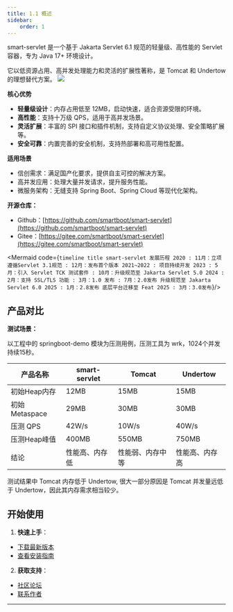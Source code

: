 ```yaml
---
title: 1.1 概述
sidebar:
    order: 1
---
```


smart-servlet 是一个基于 Jakarta Servlet 6.1 规范的轻量级、高性能的 Servlet 容器，专为 Java 17+ 环境设计。

它以低资源占用、高并发处理能力和灵活的扩展性著称，是 Tomcat 和 Undertow 的理想替代方案。
![](/smart-servlet/smart-servlet.svg)

**核心优势**

- **轻量级设计**：内存占用低至 12MB，启动快速，适合资源受限的环境。
- **高性能**：支持十万级 QPS，适用于高并发场景。
- **灵活扩展**：丰富的 SPI 接口和插件机制，支持自定义协议处理、安全策略扩展等。
- **安全可靠**：内置完善的安全机制，支持热部署和高可用性配置。

**适用场景**

- 信创需求：满足国产化要求，提供自主可控的解决方案。
- 高并发应用：处理大量并发请求，提升服务性能。
- 微服务架构：无缝支持 Spring Boot、Spring Cloud 等现代化架构。


**开源仓库：**

- Github：[https://github.com/smartboot/smart-servlet](https://github.com/smartboot/smart-servlet)
- Gitee：[https://gitee.com/smartboot/smart-servlet](https://gitee.com/smartboot/smart-servlet)

<Mermaid code={`
timeline
    title smart-servlet 发展历程
    2020 : 11月：立项  遵循Servlet 3.1规范
         : 12月：发布首个版本
    2021~2022 : 项目持续开发
    2023 : 5月：引入 Servlet TCK 测试套件
         : 10月：升级规范至 Jakarta Servlet 5.0
    2024 : 2月：支持 SSL/TLS 功能
         : 3月：1.0 发布
         : 7月：2.0发布 升级规范至 Jakarta Servlet 6.0
    2025 : 1月：2.8发布 底层平台迁移至 Feat
    2025 : 3月：3.0发布
    `}/>



## 产品对比

**测试场景：**

以工程中的 springboot-demo 模块为压测用例，压测工具为 wrk，1024个并发持续15秒。

| 产品名称 | smart-servlet | Tomcat | Undertow |
| --- | --- | --- | --- |
| 初始Heap内存 | 12MB | 15MB | 15MB |
|初始Metaspace|29MB|30MB|30MB|
|压测 QPS|42W/s|10W/s|40W/s|
|压测Heap峰值|400MB|550MB|750MB|
|结论|性能高、内存低|性能弱、内存中等|性能高、内存高|

<Aside type="note" title="" >
    测试结果中 Tomcat 内存低于 Undertow, 很大一部分原因是 Tomcat 并发量远低于 Undertow，因此其内存需求相当较少。
</Aside>


## 开始使用

1. **快速上手**：
 - [下载最新版本](../release_note/)
 - [查看安装指南](../install/)

[//]: # ( - [探索示例项目]&#40;./guides/examples/&#41;)

2. **获取支持**：
 - [社区论坛](https://gitee.com/smartboot-x/smart-servlet/issues)
 - [联系作者](/smart-servlet/zh-cn/#联系我们)

---